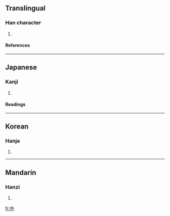 ==Translingual==
===Han character===
{{Han char|rn=30|rad=口|as=04|sn=7|four=6804<sub>0</sub>|canj=口人十 (ROJ)}}
# {{defn|Han}}
====References====
{{Han ref|kx=0177.030|dkj=03319|dj=0394.110|hdz=10589.050|uh=5418|ud=21528|bh=CA7E|bd=51838}}
----
==Japanese==
===Kanji===
{{ja-kanji|grade=|rs=口04}}
# {{defn|Japanese}} 
====Readings====
{{ja-readings|on=[[ごう]] (gō), [[ぐ]] (gu)|kun=[[やわらぐ]] (yawaragu)}}
----
==Korean==
===Hanja===
{{ko-hanja|hangeul=우|rv=u|mr=u}}
# {{defn|Korean}}
----
==Mandarin==
===Hanzi===
{{cmn-hanzi|pin=[[ǒu]] (ou3), [[pǐ]] (pi3)|wg=ou<sup>3</sup>, p'i<sup>3</sup>}}
# {{defn|Mandarin}}

[[fr:吘]]